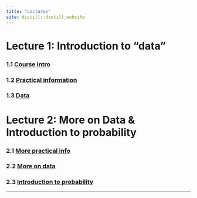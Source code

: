 ```yaml
---
title: "Lectures"
site: distill::distill_website
---
```


# Lecture 1: Introduction to "data"

### 1.1 [Course intro](https://ntnu.cloud.panopto.eu/Panopto/Pages/Viewer.aspx?id=86b740d4-52ef-4b4d-945b-ac1c00da4d02)

### 1.2 [Practical information](https://ntnu.cloud.panopto.eu/Panopto/Pages/Viewer.aspx?id=4a5bd668-0b5c-41ff-a8e0-ac2300fc5ab9)

### 1.3 [Data](https://ntnu.cloud.panopto.eu/Panopto/Pages/Viewer.aspx?id=9a29203c-8285-410e-9035-ac2300b3edc5)

# Lecture 2: More on Data & Introduction to probability

### 2.1 [More practical info](https://ntnu.cloud.panopto.eu/Panopto/Pages/Viewer.aspx?id=8a9f7b75-f100-4615-a8d2-ac2a00b7e7a7)

### 2.2 [More on data](https://ntnu.cloud.panopto.eu/Panopto/Pages/Viewer.aspx?id=fd813c13-9cd8-4900-916a-ac2a00bf4418)

### 2.3 [Introduction to probability](https://ntnu.cloud.panopto.eu/Panopto/Pages/Viewer.aspx?id=9b8abc70-2da9-4d69-a227-ac2a00f23f1b)

---